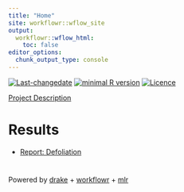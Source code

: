```yaml
---
title: "Home"
site: workflowr::wflow_site
output:
  workflowr::wflow_html:
    toc: false
editor_options:
  chunk_output_type: console
---
```


[![Last-changedate](https://img.shields.io/badge/last%20change-`r gsub('-', '--', Sys.Date())`-brightgreen.svg)](https://github.com/pat-s/paper_hyperspectral/commits/master)
[![minimal R version](https://img.shields.io/badge/R%3E%3D-3.5.0-brightgreen.svg)](https://cran.r-project.org/)
[![Licence](https://img.shields.io/github/license/mashape/apistatus.svg)](http://choosealicense.com/licenses/mit/) 

[Project Description](about.html)  

# Results

- [Report: Defoliation](defoliation-maps.html)

# 
Powered by [drake](https://github.com/ropensci/drake) + [workflowr](https://github.com/jdblischak/workflowr) + [mlr](https://github.com/mlr-org/mlr)
